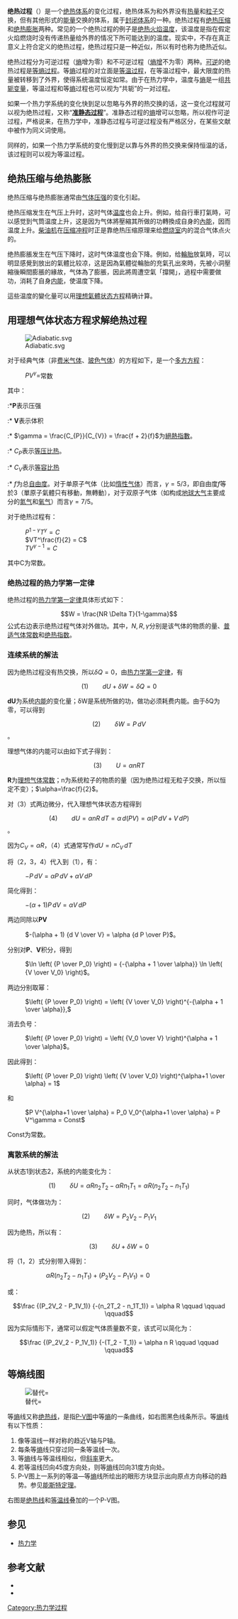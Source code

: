 {{NoteTA
|G1=Physics
}}
{{熱力學|expanded=系统}}
'''绝热过程'''（{{lang-en|'''adiabatic process'''}}）是一个[[绝热体系|绝热体系]]的变化过程，绝热体系为和外界没有[[热量|热量]]和[[粒子|粒子]]交换，但有其他形式的[[能量|能量]]交换的体系，属于[[封闭体系|封闭体系]]的一种。绝热过程有[[绝热压缩|绝热压缩]]和[[绝热膨胀|绝热膨胀]]两种。常见的一个绝热过程的例子是[[绝热火焰温度|绝热火焰温度]]，该温度是指在假定火焰燃烧时没有传递热量给外界的情况下所可能达到的温度。现实中，不存在真正意义上符合定义的绝热过程，绝热过程只是一种近似，所以有时也称为绝热近似。

绝热过程分为可逆过程（[[熵|熵]]增为零）和不可逆过程（[[熵增|熵增]]不为零）两种。[[可逆过程|可逆]]的绝热过程是[[等熵过程|等熵过程]]。等[[熵|熵]]过程的对立面是[[等温过程|等温过程]]，在等温过程中，最大限度的热量被转移到了外界，使得系统温度恒定如常。由于在热力学中，温度与[[熵|熵]]是一组[[共轭变量（热力学）|共轭变量]]，等温过程和等[[熵|熵]]过程也可以视为“共轭”的一对过程。

如果一个热力学系统的变化快到足以忽略与外界的热交换的话，这一变化过程就可以视为绝热过程，又称“'''[[准静态过程|准静态过程]]'''”。准静态过程的[[熵|熵]]增可以忽略，所以视作可逆过程，严格说来，在热力学中，准静态过程与可逆过程没有严格区分，在某些文献中被作为同义词使用。

同样的，如果一个热力学系统的变化慢到足以靠与外界的热交换来保持恒温的话，该过程则可以视为等温过程。

== 绝热压缩与绝热膨胀 ==

绝热压缩与绝热膨胀通常由[[气体压强|气体压强]]的变化引起。

绝热压缩发生在气压上升时，这时气体[[温度|温度]]也会上升。例如，给自行車打氣時，可以感觉到气筒温度上升，这是因为气体將壓縮其所做的功轉換成自身的[[內能|內能]]，因而温度上升。[[柴油机|柴油机]]在[[压缩冲程|压缩冲程]]时正是靠绝热压缩原理来给[[燃烧室|燃烧室]]内的混合气体点火的。

绝热膨脹发生在气压下降时，这时气体温度也会下降。例如，给[[輪胎|輪胎]]放氣時，可以明显感覺到放出的氣體比较凉，这是因為氣體從輪胎的充氣孔出來時，先被小洞壓縮後瞬間膨脹的緣故，气体為了膨脹，因此將周遭空氣「撐開」，過程中需要做功，消耗了自身[[内能|内能]]，使温度下降。

這些温度的變化量可以用[[理想氣體状态方程|理想氣體状态方程]]精确计算。

== 用理想气体状态方程求解绝热过程 ==
[[File:Adiabatic.svg|thumb]]

对于经典气体（非[[费米气体|费米气体]]、[[玻色气体|玻色气体]]）的方程如下，是一个[[多方过程|多方方程]]：
: <math> P V^{\gamma} = </math>常数
其中：

:*'''P'''表示压强
:* '''V'''表示体积
:* <math> \gamma = \frac{C_{P}}{C_{V}} = \frac{f + 2}{f} </math>为[[絕熱指數|絕熱指數]]。
:* <math> C _ P </math>表示[[比热|等压比热]]。
:* <math> C _ V </math>表示[[比热|等容比热]]
:* <math> f </math>为总[[自由度_(物理学)|自由度]]。对于单原子气体（比如[[稀有氣體|惰性气体]]）而言，<math> \gamma = 5/3 </math>，即自由度<math> f </math>等於3（單原子氣體只有移動，無轉動），对于双原子气体（如构成[[大气层|地球大气]]主要成分的[[氮气|氮气]]和[[氧气|氧气]]）而言<math> \gamma = 7/5 </math>。

对于绝热过程有：
: <math> P^{1-\gamma}T^\gamma = C </math>
: <math> VT^\frac{f}{2} = C </math>
: <math> TV^{\gamma - 1} = C </math>
其中C为常数。

=== 绝热过程的热力学第一定律 ===
绝热过程的[[热力学第一定律|热力学第一定律]]具体形式如下：
:<math>W = \frac{NR \Delta T}{1-\gamma}</math>
公式右边表示绝热过程气体对外做功。其中，<math>N,R,\gamma</math>分别是该气体的物质的量、[[气体常数|普适气体常数]]和[[绝热指数|绝热指数]]。

=== 连续系统的解法 ===
因为绝热过程没有热交换，所以<math>\delta Q=0 </math>，由[[热力学第一定律|热力学第一定律]]，有

:<math> \text{(1)} \qquad d U + \delta W = \delta Q = 0 </math>

'''dU'''为系统[[内能|内能]]的变化量；δW是系统所做的功，做功必须耗费内能。由于δQ为零，可以得到

:<math> \text{(2)} \qquad \delta W = P \, dV</math>。

理想气体的内能可以由如下式子得到：

:<math> \text{(3)} \qquad U = \alpha n R T </math>

'''R'''为[[理想气体常数|理想气体常数]]；n为系统粒子的物质的量（因为绝热过程无粒子交换，所以恒定不变）；<math> \alpha=\frac{f}{2} </math>。 

对（3）式两边微分，代入理想气体状态方程得到

:<math> \text{(4)} \qquad d U = \alpha n R \, dT
 = \alpha \, d (P V)
 = \alpha (P \, dV + V \, dP)</math>。

因为<math> C_{V} = \alpha R </math>，（4）式通常写作<math> d U = n C_{V} \, d T </math>

将（2，3，4）代入到（1），有：

: <math> -P \, dV = \alpha P \, dV + \alpha V \, dP \,</math>

简化得到：

: <math> - (\alpha + 1) P \, dV = \alpha V \, dP \,</math>

两边同除以'''PV'''

: <math> -(\alpha + 1) {d V \over V} = \alpha {d P \over P}</math>。

分别对'''P'''、'''V'''积分，得到

: <math> \ln \left( {P \over P_0} \right) 
= {-{\alpha + 1 \over \alpha}} \ln \left( {V \over V_0} \right)</math>。

两边分别取幂：

: <math> \left( {P \over P_0} \right) 
=
\left( {V \over V_0} \right)^{-{\alpha + 1 \over \alpha}},  </math>

消去负号：

: <math> \left( {P \over P_0} \right)
=
\left( {V_0 \over V} \right)^{\alpha + 1 \over \alpha}</math>。

因此得到：

: <math> \left( {P \over P_0} \right) \left( {V \over V_0} \right)^{\alpha+1 \over \alpha} = 1
</math>

和

: <math> P V^{\alpha+1 \over \alpha} = P_0 V_0^{\alpha+1 \over \alpha} = P V^\gamma = Const </math>

Const为常数。

=== 离散系统的解法 ===

从状态1到状态2，系统的内能变化为：

:<math> \text{(1)} \qquad \delta U = \alpha R n_2T_2 - \alpha R n_1T_1 = \alpha R (n_2T_2 - n_1T_1) </math>

同时，气体做功为：

:<math> \text{(2)} \qquad \delta W = P_2V_2 - P_1V_1 </math>

因为绝热，所以有：

:<math> \text{(3)} \qquad \delta U + \delta W = 0 </math>

将（1，2）式分别带入得到：

:<math> \alpha R (n_2T_2 - n_1T_1) + (P_2V_2 - P_1V_1) = 0 \qquad \qquad \qquad  </math>

或：

:<math> \frac {(P_2V_2 - P_1V_1)} {-(n_2T_2 - n_1T_1)} = \alpha R \qquad \qquad \qquad </math>

因为实际情形下，通常可以假定气体质量数不变，该式可以简化为：

:<math> \frac {(P_2V_2 - P_1V_1)} {-(T_2 - T_1)} = \alpha n R \qquad \qquad \qquad </math>

== 等熵线图 ==
[[File:Entropyandtemp.PNG|替代=]]


等[[熵|熵]]线又称[[绝热线|绝热线]]，是指[[P-V图|P-V图]]中等[[熵|熵]]的一条曲线，如右图黑色线条所示。等[[熵|熵]]线有以下性质：
# 像等温线一样对称的趋近V轴与P轴。
# 每条等[[熵|熵]]线只穿过同一条等温线一次。
# 等[[熵|熵]]线与等温线相似，但[[斜率|斜率]]更大。
# 若等温线凹向45度方向处，则等[[熵|熵]]线凹向31度方向处。
# P-V图上一系列的等温—等[[熵|熵]]线所绘出的眼形方块显示出向原点方向移动的趋势。参见[[能斯特定理|能斯特定理]]。

右图是[[绝热线|绝热线]]和[[等温线|等温线]]叠加的一个P-V图。

== 参见 ==
* [[热力学|热力学]]

== 参考文献 ==
*{{cite book|author=汪志诚|title=《热力学与统计物理（第三版）》|publisher=高等教育出版社|date=2003年3月}}
*{{cite book|author=[[吴大猷|吴大猷]]|title=《热力学、气体运动论及统计物理》|publisher=科学出版社|date=1983年7月}}

{{氣象學資料與變數}}

[[Category:热力学过程|Category:热力学过程]]